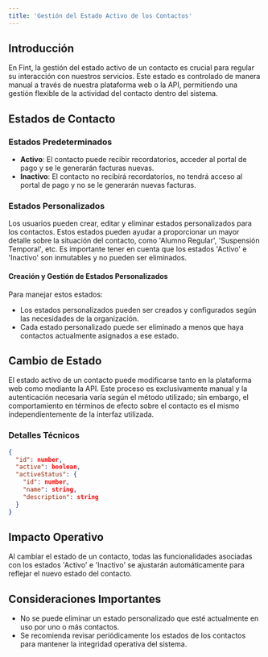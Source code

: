 ```yaml
---
title: 'Gestión del Estado Activo de los Contactos'
---
```


## Introducción

En Fint, la gestión del estado activo de un contacto es crucial para regular su interacción con nuestros servicios. Este estado es controlado de manera manual a través de nuestra plataforma web o la API, permitiendo una gestión flexible de la actividad del contacto dentro del sistema.

## Estados de Contacto

### Estados Predeterminados

- **Activo**: El contacto puede recibir recordatorios, acceder al portal de pago y se le generarán facturas nuevas.
- **Inactivo**: El contacto no recibirá recordatorios, no tendrá acceso al portal de pago y no se le generarán nuevas facturas.

### Estados Personalizados

Los usuarios pueden crear, editar y eliminar estados personalizados para los contactos. Estos estados pueden ayudar a proporcionar un mayor detalle sobre la situación del contacto, como 'Alumno Regular', 'Suspensión Temporal', etc. Es importante tener en cuenta que los estados 'Activo' e 'Inactivo' son inmutables y no pueden ser eliminados.

#### Creación y Gestión de Estados Personalizados

Para manejar estos estados:
- Los estados personalizados pueden ser creados y configurados según las necesidades de la organización.
- Cada estado personalizado puede ser eliminado a menos que haya contactos actualmente asignados a ese estado.

## Cambio de Estado

El estado activo de un contacto puede modificarse tanto en la plataforma web como mediante la API. Este proceso es exclusivamente manual y la autenticación necesaria varía según el método utilizado; sin embargo, el comportamiento en términos de efecto sobre el contacto es el mismo independientemente de la interfaz utilizada.

### Detalles Técnicos

```json
{
  "id": number,
  "active": boolean,
  "activeStatus": {
    "id": number,
    "name": string,
    "description": string
  }
}
```

## Impacto Operativo

Al cambiar el estado de un contacto, todas las funcionalidades asociadas con los estados 'Activo' e 'Inactivo' se ajustarán automáticamente para reflejar el nuevo estado del contacto.

## Consideraciones Importantes

- No se puede eliminar un estado personalizado que esté actualmente en uso por uno o más contactos.
- Se recomienda revisar periódicamente los estados de los contactos para mantener la integridad operativa del sistema.